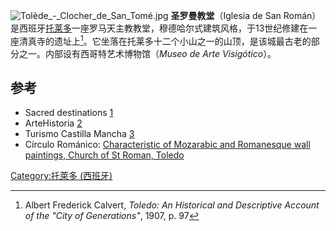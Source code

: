 [[File:Tolède_-_Clocher_de_San_Tomé.jpg|thumb]]
'''圣罗曼教堂'''（Iglesia de San Román）是西班牙[[托莱多_(西班牙)|托莱多]]一座罗马天主教教堂，穆德哈尔式建筑风格，于13世纪修建在一座清真寺的遗址上<ref>Albert Frederick Calvert, ''Toledo: An Historical and Descriptive Account of the "City of Generations"'', 1907, p. 97</ref>。它坐落在托莱多十二个小山之一的山顶，是该城最古老的部分之一。内部设有西哥特艺术博物馆（''Museo de Arte Visigótico''）。

==参考==
<references/>
*Sacred destinations [http://www.sacred-destinations.com/spain/toledo-san-roman.htm]{{Wayback|url=http://www.sacred-destinations.com/spain/toledo-san-roman.htm |date=20120107214117 }}
*ArteHistoria [https://web.archive.org/web/20090519013225/http://www.artehistoria.jcyl.es/ciudades/monumentos/440.htm]
*Turismo Castilla Mancha [http://www.turismocastillalamancha.com/arte-cultura/monumentos/toledo/iglesia-de-san-roman/]{{Wayback|url=http://www.turismocastillalamancha.com/arte-cultura/monumentos/toledo/iglesia-de-san-roman/ |date=20120219041224 }}
*Círculo Románico: [https://web.archive.org/web/20110708155455/http://www.circuloromanico.com/index.php?menu_id=5&jera_id=2364&page_id=1877&cont_id=4403 Characteristic of Mozarabic and Romanesque wall paintings, Church of St Roman, Toledo]

[[Category:托萊多_(西班牙)|Category:托萊多 (西班牙)]]